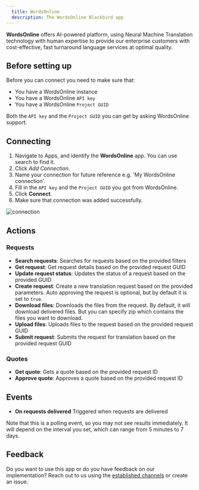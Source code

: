```yaml
---
  title: WordsOnline
  description: The WordsOnline Blackbird app
---
```


<LinkCard title="View on Github" target="_blank" href="https://github.com/bb-io/WordsOnline" icon="github" />

**WordsOnline** offers AI-powered platform, using Neural Machine Translation technology with human expertise to provide our enterprise customers with cost-effective, fast turnaround language services at optimal quality.

## Before setting up

Before you can connect you need to make sure that:

- You have a WordsOnline instance 
- You have a WordsOnline `API key`
- You have a WordsOnline `Project GUID`

Both the `API key` and the `Project GUID` you can get by asking WordsOnline support.

## Connecting

1. Navigate to Apps, and identify the **WordsOnline** app. You can use search to find it.
2. Click _Add Connection_.
3. Name your connection for future reference e.g. 'My WordsOnline connection'.
4. Fill in the `API key` and the `Project GUID` you got from WordsOnline.
5. Click **Connect**.
6. Make sure that connection was added successfully.

![connection](https://raw.githubusercontent.com/bb-io/WordsOnline/main//image/README/connection.png)

## Actions

### Requests 

- **Search requests**: Searches for requests based on the provided filters
- **Get request**: Get request details based on the provided request GUID
- **Update request status**: Updates the status of a request based on the provided GUID
- **Create request**: Create a new translation request based on the provided parameters. Auto approving the request is optional, but by default it is set to `true`.
- **Download files**: Downloads the files from the request. By default, it will download delivered files. But you can specify zip which contains the files you want to download.
- **Upload files**: Uploads files to the request based on the provided request GUID
- **Submit request**: Submits the request for translation based on the provided request GUID

### Quotes
- **Get quote**: Gets a quote based on the provided request ID
- **Approve quote**: Approves a quote based on the provided request ID

## Events

- **On requests delivered** Triggered when requests are delivered

Note that this is a polling event, so you may not see results immediately. It will depend on the interval you set, which can range from 5 minutes to 7 days.

## Feedback

Do you want to use this app or do you have feedback on our implementation? Reach out to us using the [established channels](https://www.blackbird.io/) or create an issue.

